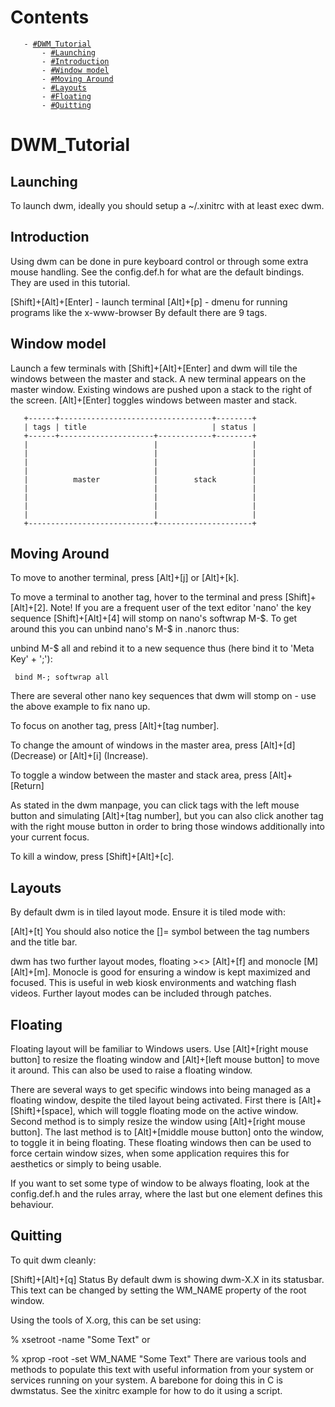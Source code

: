 = Contents =
    - [[#DWM_Tutorial]]
        - [[#Launching]]
        - [[#Introduction]]
        - [[#Window model]]
        - [[#Moving Around]]
        - [[#Layouts]]
        - [[#Floating]]
        - [[#Quitting]]

= DWM_Tutorial =

== Launching ==
To launch dwm, ideally you should setup a ~/.xinitrc with at least exec dwm.

== Introduction ==
Using dwm can be done in pure keyboard control or through some extra mouse handling. See the config.def.h for what are the default bindings. They are used in this tutorial.

[Shift]+[Alt]+[Enter] - launch terminal
[Alt]+[p] - dmenu for running programs like the x-www-browser
By default there are 9 tags.

== Window model ==
Launch a few terminals with [Shift]+[Alt]+[Enter] and dwm will tile the windows between the master and stack. A new terminal appears on the master window. Existing windows are pushed upon a stack to the right of the screen. [Alt]+[Enter] toggles windows between master and stack.

    +------+----------------------------------+--------+
    | tags | title                            | status |
    +------+---------------------+------------+--------+
    |                            |                     |
    |                            |                     |
    |                            |                     |
    |                            |                     |
    |          master            |        stack        |
    |                            |                     |
    |                            |                     |
    |                            |                     |
    |                            |                     |
    +----------------------------+---------------------+
== Moving Around ==
To move to another terminal, press [Alt]+[j] or [Alt]+[k].

To move a terminal to another tag, hover to the terminal and press [Shift]+[Alt]+[2]. Note! If you are a frequent user of the text editor 'nano' the key sequence [Shift]+[Alt]+[4] will stomp on nano's softwrap M-$. To get around this you can unbind nano's M-$ in .nanorc thus:

unbind M-$ all
and rebind it to a new sequence thus (here bind it to 'Meta Key' + ';'):

  bind M-; softwrap all
There are several other nano key sequences that dwm will stomp on - use the above example to fix nano up.

To focus on another tag, press [Alt]+[tag number].

To change the amount of windows in the master area, press [Alt]+[d] (Decrease) or [Alt]+[i] (Increase).

To toggle a window between the master and stack area, press [Alt]+[Return]

As stated in the dwm manpage, you can click tags with the left mouse button and simulating [Alt]+[tag number], but you can also click another tag with the right mouse button in order to bring those windows additionally into your current focus.

To kill a window, press [Shift]+[Alt]+[c].

== Layouts ==
By default dwm is in tiled layout mode. Ensure it is tiled mode with:

[Alt]+[t]
You should also notice the []= symbol between the tag numbers and the title bar.

dwm has two further layout modes, floating ><> [Alt]+[f] and monocle [M] [Alt]+[m]. Monocle is good for ensuring a window is kept maximized and focused. This is useful in web kiosk environments and watching flash videos. Further layout modes can be included through patches.

== Floating ==
Floating layout will be familiar to Windows users. Use [Alt]+[right mouse button] to resize the floating window and [Alt]+[left mouse button] to move it around. This can also be used to raise a floating window.

There are several ways to get specific windows into being managed as a floating window, despite the tiled layout being activated. First there is [Alt]+[Shift]+[space], which will toggle floating mode on the active window. Second method is to simply resize the window using [Alt]+[right mouse button]. The last method is to [Alt]+[middle mouse button] onto the window, to toggle it in being floating. These floating windows then can be used to force certain window sizes, when some application requires this for aesthetics or simply to being usable.

If you want to set some type of window to be always floating, look at the config.def.h and the rules array, where the last but one element defines this behaviour.

== Quitting ==
To quit dwm cleanly:

[Shift]+[Alt]+[q]
Status
By default dwm is showing dwm-X.X in its statusbar. This text can be changed by setting the WM_NAME property of the root window.

Using the tools of X.org, this can be set using:

% xsetroot -name "Some Text"
or

% xprop -root -set WM_NAME "Some Text"
There are various tools and methods to populate this text with useful information from your system or services running on your system. A barebone for doing this in C is dwmstatus. See the xinitrc example for how to do it using a script.
